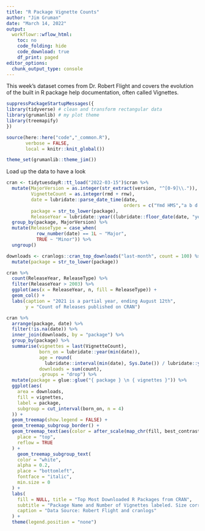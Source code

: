 ```yaml
---
title: "R Package Vignette Counts"
author: "Jim Gruman"
date: "March 14, 2022"
output:
  workflowr::wflow_html:
    toc: no
    code_folding: hide
    code_download: true
    df_print: paged
editor_options:
  chunk_output_type: console
---
```


This week's dataset comes from Dr. Robert Flight and covers the evolution of the built in R package help documentation, often called Vignettes.

```r

suppressPackageStartupMessages({
library(tidyverse) # clean and transform rectangular data
library(grumanlib) # my plot theme
library(treemapify)
})

source(here::here("code","_common.R"),
       verbose = FALSE,
       local = knitr::knit_global())

theme_set(grumanlib::theme_jim())

```

Load up the data to have a look

```r
cran <- tidytuesdayR::tt_load("2022-03-15")$cran %>% 
  mutate(MajorVersion = as.integer(str_extract(version, "^[0-9]\\.")),
         VignetteCount = as.integer(rmd + rnw),
         date = lubridate::parse_date_time(date,
                                           orders = c("Ymd HMS","a b d HMS Y")),
         package = str_to_lower(package),
         ReleaseYear = lubridate::year((lubridate::floor_date(date, "year")))) %>% 
  group_by(package, MajorVersion) %>% 
  mutate(ReleaseType = case_when(
           row_number(date) == 1L ~ "Major",
           TRUE ~ "Minor")) %>% 
  ungroup() 

downloads <- cranlogs::cran_top_downloads("last-month", count = 100) %>%
  mutate(package = str_to_lower(package))

```

```r
cran %>% 
  count(ReleaseYear, ReleaseType) %>% 
  filter(ReleaseYear > 2003) %>% 
  ggplot(aes(x = ReleaseYear, n, fill = ReleaseType)) +
  geom_col() +
  labs(caption = "2021 is a partial year, ending August 12th",
       y = "Count of Releases published on CRAN")

```

```r

cran %>% 
  arrange(package, date) %>% 
  filter(!is.na(date)) %>% 
  inner_join(downloads, by = "package") %>% 
  group_by(package) %>% 
  summarise(vignettes = last(VignetteCount),
            born_on = lubridate::year(min(date)),
            age = round(
              lubridate::interval(min(date), Sys.Date()) / lubridate::years(1), 1),
            downloads = sum(count),
            .groups = "drop") %>% 
  mutate(package = glue::glue("{ package } \n { vignettes }")) %>% 
  ggplot(aes(
    area = downloads,
    fill = vignettes,
    label = package,
    subgroup = cut_interval(born_on, n = 4)
  )) +
  geom_treemap(show.legend = FALSE) +
  geom_treemap_subgroup_border() +
  geom_treemap_text(aes(color = after_scale(map_chr(fill, best_contrast))),
    place = "top",
    reflow = TRUE
  ) +
    geom_treemap_subgroup_text(
    color = "white",
    alpha = 0.2,
    place = "bottomleft",
    fontface = "italic",
    min.size = 0
  ) +
  labs(
    fill = NULL, title = "Top Most Downloaded R Packages from CRAN",
    subtitle = "Package Name and Number of Vignettes labeled. Size corresponds to the Total Number of Downloads.",
    caption = "Data Source: Robert Flight and cranlogs"
  ) +
  theme(legend.position = "none")

```




